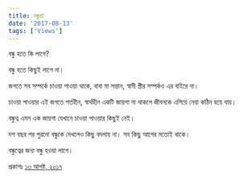 ```yaml
---
title: বন্ধুতা
date: '2017-08-13'
tags: ['Views']
---
```


বন্ধু হতে কি লাগে?

বন্ধু হতে কিছুই লাগে না।

জগতে সব সম্পর্কে চাওয়া পাওয়া থাকে, বাবা মা সন্তান, স্বামী স্ত্রীর সম্পর্কও এর বাইরে না।

চাওয়া পাওয়ার এই জগতে শর্তহীন, স্বার্থহীন একটি জায়গা না থাকলে জীবনকে এগিয়ে নেয়া কঠিন হয়ে যায়।

বন্ধুত্ব এমন এক জায়গা যেখানে চাওয়া পাওয়ার কিছুই নেই।

দশ বছর পর পুরনো বন্ধুকে দেখলেও কিছু বদলায় না। সব কিছু আগের মতোই থাকে।

বন্ধুত্বের জন্য বন্ধু হওয়া লাগে।

প্রকাশঃ [১৩ আগষ্ট, ২০১৭](https://www.facebook.com/ashraful.alam/posts/10154608419260583)
